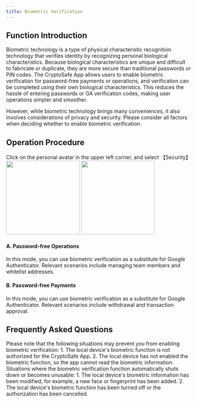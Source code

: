 ```yaml
---
title: Biometric Verification
---
```


##  Function Introduction

Biometric technology is a type of physical characteristic recognition technology that verifies identity by recognizing personal biological characteristics. Because biological characteristics are unique and difficult to fabricate or duplicate, they are more secure than traditional passwords or PIN codes. The CryptoSafe App allows users to enable biometric verification for password-free payments or operations, and verification can be completed using their own biological characteristics. This reduces the hassle of entering passwords or GA verification codes, making user operations simpler and smoother.

However, while biometric technology brings many conveniences, it also involves considerations of privacy and security. Please consider all factors when deciding whether to enable biometric verification.

##  Operation Procedure

<Steps>

<Step title="Enter Biometric Verification Function">
    Click on the personal avatar in the upper left corner, and select 【Security】
    <div className="w-full flex items-center justify-center">
   <CardGroup cols={2}>
    <img src="/images/custody-guide/personalen.png" width="200"/>
    <img src="/images/custody-guide/sercuity.png" width="200"/>
</CardGroup>
</div>
</Step>

<Step title="Enable Biometric Verification for Different Scenarios">

#### A. Password-free Operations

In this mode, you can use biometric verification as a substitute for Google Authenticator. Relevant scenarios include managing team members and whitelist addresses.

#### B. Password-free Payments

In this mode, you can use biometric verification as a substitute for Google Authenticator. Relevant scenarios include withdrawal and transaction approval. 

</Step>
</Steps>


##  Frequently Asked Questions

<Accordion title="Why can't I enable biometric Verification?">
Please note that the following situations may prevent you from enabling biometric verification:
1. The local device's biometric function is not authorized for the CryptoSafe App.
2. The local device has not enabled the biometric function, so the app cannot read the biometric information.
</Accordion>

<Accordion title="Why is biometric verification invalid or unusable?">
Situations where the biometric verification function automatically shuts down or becomes unusable:
1. The local device's biometric information has been modified, for example, a new face or fingerprint has been added.
2. The local device's biometric function has been turned off or the authorization has been cancelled.
</Accordion>

